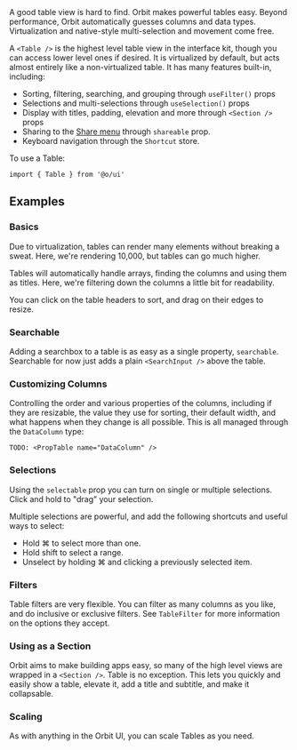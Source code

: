 <IntroText>
  A good table view is hard to find. Orbit makes powerful tables easy. Beyond performance, Orbit
  automatically guesses columns and data types. Virtualization and native-style multi-selection and
  movement come free.
</IntroText>

A `<Table />` is the highest level table view in the interface kit, though you can access lower
level ones if desired. It is virtualized by default, but acts almost entirely like a non-virtualized
table. It has many features built-in, including:

- Sorting, filtering, searching, and grouping through `useFilter()` props
- Selections and multi-selections through `useSelection()` props
- Display with titles, padding, elevation and more through `<Section />` props
- Sharing to the [Share menu]() through `shareable` prop.
- Keyboard navigation through the `Shortcut` store.

To use a Table:

```tsx
import { Table } from '@o/ui'
```

## Examples

### Basics

Due to virtualization, tables can render many elements without breaking a sweat. Here, we're
rendering 10,000, but tables can go much higher.

Tables will automatically handle arrays, finding the columns and using them as titles. Here, we're
filtering down the columns a little bit for readability.

You can click on the table headers to sort, and drag on their edges to resize.

<Example willScroll id="simple" />

### Searchable

Adding a searchbox to a table is as easy as a single property, `searchable`. Searchable for now just
adds a plain `<SearchInput />` above the table.

<Example willScroll id="searching" name="Searching" />

### Customizing Columns

Controlling the order and various properties of the columns, including if they are resizable, the
value they use for sorting, their default width, and what happens when they change is all possible.
This is all managed through the `DataColumn` type:

`TODO: <PropTable name="DataColumn" />`

<Example willScroll id="columns" name="Custom Username Column" />

### Selections

Using the `selectable` prop you can turn on single or multiple selections. Click and hold to "drag"
your selection.

Multiple selections are powerful, and add the following shortcuts and useful ways to select:

- Hold <Key>⌘</Key> to select more than one.
- Hold <Key>shift</Key> to select a range.
- Unselect by holding <Key>⌘</Key> and clicking a previously selected item.

<Example willScroll id="selections" name="Multiple Select" />

### Filters

Table filters are very flexible. You can filter as many columns as you like, and do inclusive or
exclusive filters. See `TableFilter` for more information on the options they accept.

<Example willScroll id="filters" name="Filtering" />

### Using as a Section

Orbit aims to make building apps easy, so many of the high level views are wrapped in a
`<Section />`. Table is no exception. This lets you quickly and easily show a table, elevate it, add
a title and subtitle, and make it collapsable.

<Example willScroll id="section" name="Using as Section" />

### Scaling

As with anything in the Orbit UI, you can scale Tables as you need.

<Example willScroll id="scale" name="Scaling" />
